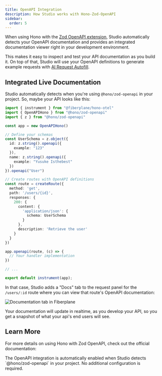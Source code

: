 ```yaml
---
title: OpenAPI Integration
description: How Studio works with Hono-Zod-OpenAPI
sidebar:
  order: 5
---
```



When using Hono with the [Zod OpenAPI extension](https://hono.dev/examples/zod-openapi), Studio automatically detects your OpenAPI documentation and provides an integrated documentation viewer right in your development environment. 

This makes it easy to inspect and test your API documentation as you build it. On top of that, Studio will use your OpenAPI definitions to generate example requests with [AI Request Autofill](/docs/features/generating-with-ai).

## Integrated Live Documentation

Studio automatically detects when you're using `@hono/zod-openapi` in your project. 
So, maybe your API looks like this:

```ts title="src/index.ts"
import { instrument } from "@fiberplane/hono-otel"
import { OpenAPIHono } from "@hono/zod-openapi"
import { z } from "@hono/zod-openapi"

const app = new OpenAPIHono()

// Define your schemas
const UserSchema = z.object({
  id: z.string().openapi({
    example: "123"
  }),
  name: z.string().openapi({
    example: "Yusuke Isthebest"
  })
}).openapi("User")

// Create routes with OpenAPI definitions
const route = createRoute({
  method: 'get',
  path: '/users/{id}',
  responses: {
    200: {
      content: {
        'application/json': {
          schema: UserSchema
        }
      },
      description: 'Retrieve the user'
    }
  }
})

app.openapi(route, (c) => {
  // Your handler implementation
})

// ...

export default instrument(app);
```

In that case, Studio adds a "Docs" tab to the request panel for the `/users/:id` route where you can view that route's OpenAPI documentation:

![Documentation tab in Fiberplane](@/assets/blog/2024-12-05-documentation-tab.png)

Your documentation will update in realtime, as you develop your API, so you get a snapshot of what your api's end users will see.

## Learn More

For more details on using Hono with Zod OpenAPI, check out the official documentation:

<LinkCard
  title="Hono Zod OpenAPI Documentation"
  description="Learn more about defining OpenAPI schemas with Hono and Zod"
  href="https://hono.dev/examples/zod-openapi"
/>

<Aside>
  The OpenAPI integration is automatically enabled when Studio detects
  `@hono/zod-openapi` in your project. No additional configuration is required.
</Aside>

